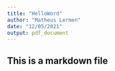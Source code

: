 ---
title: "HelloWord"
author: "Matheus Lermen"
date: "12/05/2021"
output: pdf_document
---

## This is a markdown file

